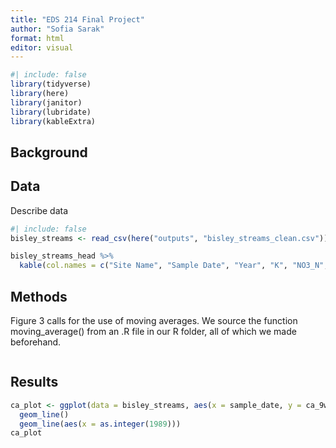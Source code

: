```yaml
---
title: "EDS 214 Final Project"
author: "Sofia Sarak"
format: html
editor: visual
---
```


```r
#| include: false
library(tidyverse)
library(here)
library(janitor)
library(lubridate)
library(kableExtra)
```

## Background

## Data

Describe data

```r
#| include: false
bisley_streams <- read_csv(here("outputs", "bisley_streams_clean.csv"))
```
```r
bisley_streams_head %>% 
  kable(col.names = c("Site Name", "Sample Date", "Year", "K", "NO3_N", "Mg", "Ca", "NH4_N"))
```



## Methods

Figure 3 calls for the use of moving averages. We source the function moving_average() from an .R file in our R folder, all of which we made beforehand.

```r


```

## Results

```r
ca_plot <- ggplot(data = bisley_streams, aes(x = sample_date, y = ca_9wk_avg)) + 
  geom_line() 
  geom_line(aes(x = as.integer(1989)))
ca_plot
```
